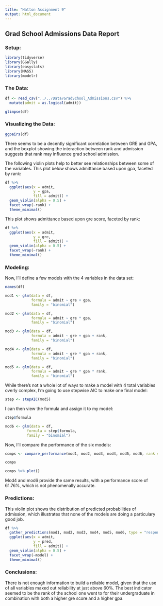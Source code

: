 ```yaml
---
title: "Hatton Assignment 9"
output: html_document
---
```

## Grad School Admissions Data Report
### Setup:
```r
library(tidyverse)
library(GGally)
library(easystats)
library(MASS)
library(modelr)
```

### The Data:

```r
df <- read_csv("../../Data/GradSchool_Admissions.csv") %>% 
  mutate(admit = as.logical(admit))
```

```r
glimpse(df)
```

### Visualizing the Data:
```r
ggpairs(df)
```

There seems to be a decently significant correlation between GRE and GPA, and the boxplot showing the interaction between rank and admission suggests that rank may influence grad school admission.

The following violin plots help to better see relationships between some of the variables.
This plot below shows admittance based upon gpa, faceted by rank:
```r
df %>% 
  ggplot(aes(x = admit,
             y = gpa, 
             fill = admit)) +
  geom_violin(alpha = 0.5) +
  facet_wrap(~rank) +
  theme_minimal()
```

This plot shows admittance based upon gre score, faceted by rank:
```r
df %>% 
  ggplot(aes(x = admit,
             y = gre, 
             fill = admit)) +
  geom_violin(alpha = 0.5) +
  facet_wrap(~rank) +
  theme_minimal()
```

### Modeling:

Now, I'll define a few models with the 4 variables in the data set:

```r
names(df)
```
```r
mod1 <- glm(data = df, 
            formula = admit ~ gre + gpa,
            family = "binomial")

mod2 <- glm(data = df,
            formula = admit ~ gre * gpa,
            family = "binomial")

mod3 <- glm(data = df, 
            formula = admit ~ gre + gpa + rank,
            family = "binomial")

mod4 <- glm(data = df,
            formula = admit ~ gre * gpa + rank,
            family = "binomial")

mod5 <- glm(data = df,
            formula = admit ~ gre * gpa * rank,
            family = "binomial")
```

While there's not a whole lot of ways to make a model with 4 total variables overly complex, I'm going to use stepwise AIC to make one final model:
```r
step <- stepAIC(mod5)
```

I can then view the formula and assign it to my model:
```r
step$formula

mod6 <- glm(data = df,
          formula = step$formula,
          family = "binomial")
```

Now, I'll compare the performance of the six models:
```r
comps <- compare_performance(mod1, mod2, mod3, mod4, mod5, mod6, rank = TRUE)

comps

comps %>% plot()
```

Mod4 and mod6 provide the same results, with a performance score of 61.76%, which is not phenomenally accurate.

### Predictions:

This violin plot shows the distribution of predicted probabilities of admission, which illustrates that none of the models are doing a particulary good job.
```r
df %>% 
  gather_predictions(mod1, mod2, mod3, mod4, mod5, mod6, type = "response") %>%
  ggplot(aes(x = admit,
             y = pred,
             fill = admit)) +
  geom_violin(alpha = 0.5) +
  facet_wrap(~model) +
  theme_minimal()
```


### Conclusions:

There is not enough information to build a reliable model, given that the use of all variables maxed out reliability at just above 60%. The best indicator seemed to be the rank of the school one went to for their undergraduate in combination with both a higher gre score and a higher gpa.